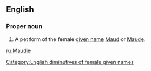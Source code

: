 ==English==

===Proper noun===
{{en-proper noun}}

# A pet form of the female [[given name]] [[Maud]] or [[Maude]].

[[Category:English diminutives of female given names]]

[[ru:Maudie]]